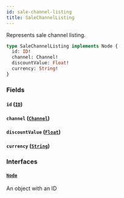 ```yaml
---
id: sale-channel-listing
title: SaleChannelListing
---
```


Represents sale channel listing.

```graphql
type SaleChannelListing implements Node {
  id: ID!
  channel: Channel!
  discountValue: Float!
  currency: String!
}
```

### Fields

#### `id` ([`ID`](../../../developer/api-reference/scalars/id))

#### `channel` ([`Channel`](../../../developer/api-reference/objects/channel))

#### `discountValue` ([`Float`](../../../developer/api-reference/scalars/float))

#### `currency` ([`String`](../../../developer/api-reference/scalars/string))

### Interfaces

#### [`Node`](../../../developer/api-reference/interfaces/node)

An object with an ID
